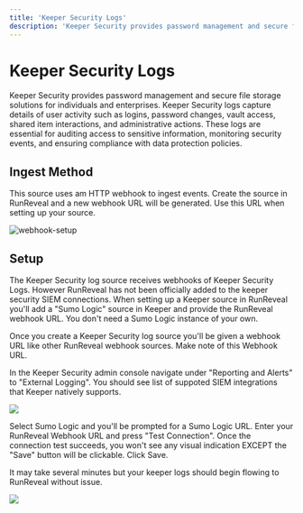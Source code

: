 ```yaml
---
title: 'Keeper Security Logs'
description: 'Keeper Security provides password management and secure file storage solutions for individuals and enterprises. Keeper Security logs capture details of user activity such as logins, password changes, vault access, shared item interactions, and administrative actions. These logs are essential for auditing access to sensitive information, monitoring security events, and ensuring compliance with data protection policies.'
---
```


# Keeper Security Logs

Keeper Security provides password management and secure file storage solutions for individuals and enterprises. Keeper Security logs capture details of user activity such as logins, password changes, vault access, shared item interactions, and administrative actions. These logs are essential for auditing access to sensitive information, monitoring security events, and ensuring compliance with data protection policies.

## Ingest Method

This source uses am HTTP webhook to ingest events. Create the source in RunReveal and a new webhook URL will be generated. Use this URL when setting up your source.

![webhook-setup](/webhook-setup.png)

## Setup

The Keeper Security log source receives webhooks of Keeper Security Logs. However RunReveal has not been officially added to
the keeper security SIEM connections. When setting up a Keeper source in RunReveal you'll add a "Sumo Logic" source in Keeper
and provide the RunReveal webhook URL. You don't need a Sumo Logic instance of your own.

Once you create a Keeper Security log source you'll be given a webhook URL like other RunReveal webhook sources. Make note
of this Webhook URL.

In the Keeper Security admin console navigate under "Reporting and Alerts" to "External Logging". You should see list of
suppoted SIEM integrations that Keeper natively supports.

<img src="/keeper-1.png" />

Select Sumo Logic and you'll be prompted for a Sumo Logic URL. Enter your RunReveal Webhook URL and press "Test Connection". Once
the connection test succeeds, you won't see any visual indication EXCEPT the "Save" button will be clickable. Click Save.

It may take several minutes but your keeper logs should begin flowing to RunReveal without issue.

<img src="/keeper-2.png"/>